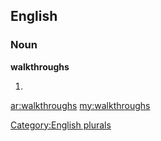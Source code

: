 ==English==

===Noun===
'''walkthroughs'''

# {{plural of|[[walkthrough]]}}

[[Category:English plurals]]

[[ar:walkthroughs]]
[[my:walkthroughs]]